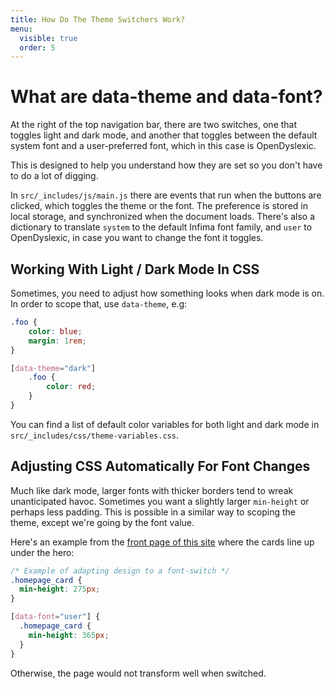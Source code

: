 ```yaml
---
title: How Do The Theme Switchers Work?
menu:
  visible: true
  order: 5
---
```


# What are data-theme and data-font? 

At the right of the top navigation bar, there are two switches, 
one that toggles light and dark mode, and another that toggles
between the default system font and a user-preferred font, which
in this case is OpenDyslexic.

This is designed to help you understand how they are set so you 
don't have to do a lot of digging. 

In `src/_includes/js/main.js` there are events that run when the
buttons are clicked, which toggles the theme or the font. The 
preference is stored in local storage, and synchronized when the
document loads. There's also a dictionary to translate `system` to 
the default Infima font family, and `user` to OpenDyslexic, in
case you want to change the font it toggles.

## Working With Light / Dark Mode In CSS

Sometimes, you need to adjust how something looks when dark mode 
is on. In order to scope that, use `data-theme`, e.g:

```css {
.foo {
    color: blue;
    margin: 1rem;
}

[data-theme="dark"]
    .foo {
        color: red;
    }
}
```

You can find a list of default color variables for both light and
dark mode in `src/_includes/css/theme-variables.css`.

## Adjusting CSS Automatically For Font Changes

Much like dark mode, larger fonts with thicker borders tend to wreak
unanticipated havoc. Sometimes you want a slightly larger `min-height`
or perhaps less padding. This is possible in a similar way to scoping
the theme, except we're going by the font value.

Here's an example from the [front page of this site](/) where the cards
line up under the hero:

```css
/* Example of adapting design to a font-switch */
.homepage_card {
  min-height: 275px;
}

[data-font="user"] {
  .homepage_card {
    min-height: 365px;
  }
}
```

Otherwise, the page would not transform well when switched.